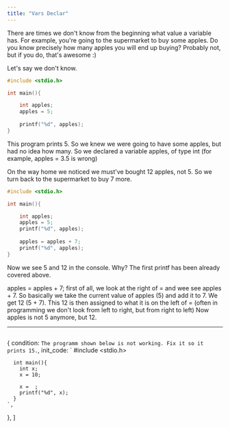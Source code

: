 ```yaml
---
title: "Vars Declar"
---
```


There are times we don't know from the beginning what value a variable has. For example, you're going to the supermarket to buy some apples. Do you know precisely how many apples you will end up buying? Probably not, but if you do, that's awesome :)

Let's say we don't know.

```c
#include <stdio.h>

int main(){

	int apples;
	apples = 5;
	
	printf("%d", apples);
}
```

This program prints 5. So we knew we were going to have some apples, but had no idea how many. So we declared a variable apples, of type int (for example, apples = 3.5 is wrong)

On the way home we noticed we must've bought 12 apples, not 5. So we turn back to the supermarket to buy 7 more.

```c
#include <stdio.h>

int main(){

	int apples;
	apples = 5;
	printf("%d", apples);
	
	apples = apples + 7;
	printf("%d", apples);
}
```

Now we see 5 and 12 in the console. Why? 
The first printf has been already covered above.

apples = apples + 7; first of all, we look at the right of = and wee see apples + 7. So basically we take the current value of apples (5) and add it to 7. We get 12 (5 + 7). This 12 is then assigned to what it is on the left of = (often in programming we don't look from left to right, but from right to left)
Now apples is not 5 anymore, but 12.

---




```c
```

  {
    condition: `The programm shown below is not working. Fix it so it prints 15.`,
    init_code: `
      #include <stdio.h>

      int main(){
	    int x;
	    x = 10;

	    x =  ;
	    printf("%d", x);
      }
    `,
  },
]
